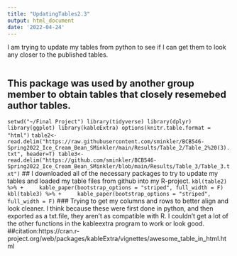 ---
title: "UpdatingTables2.3"
output: html_document
date: '2022-04-24'
---
I am trying to update my tables from python to see if I can get them to look any closer to the published tables. 

```install.packages("kableExtra")
```
## This package was used by another group member to obtain tables that closely resemebed author tables.

```setwd("~/Final Project")
library(tidyverse)
library(dplyr)
library(ggplot)
library(kableExtra)
options(knitr.table.format = "html")
```
```table2<-read.delim("https://raw.githubusercontent.com/sminkler/BCB546-Spring2022_Ice_Cream_Bean_SMinkler/main/Results/Table_2/Table_2%20(3).txt", header=T)
table3<-read.delim("https://github.com/sminkler/BCB546-Spring2022_Ice_Cream_Bean_SMinkler/blob/main/Results/Table_3/Table_3.txt")```
## I downloaded all of the necessary packages to try to update my tables and loaded my table files from github into my R-project.
```kbl(table2) %>%
+     kable_paper(bootstrap_options = "striped", full_width = F)
kbl(table3) %>%
+     kable_paper(bootstrap_options = "striped", full_width = F)```
### Trying to get my columns and rows to better align and look cleaner. I think because these were first done in python, and then exported as a txt.file, they aren't as compatible with R. I couldn't get a lot of the other functions in the kableextra program to work or look good. 
##citation:https://cran.r-project.org/web/packages/kableExtra/vignettes/awesome_table_in_html.html

